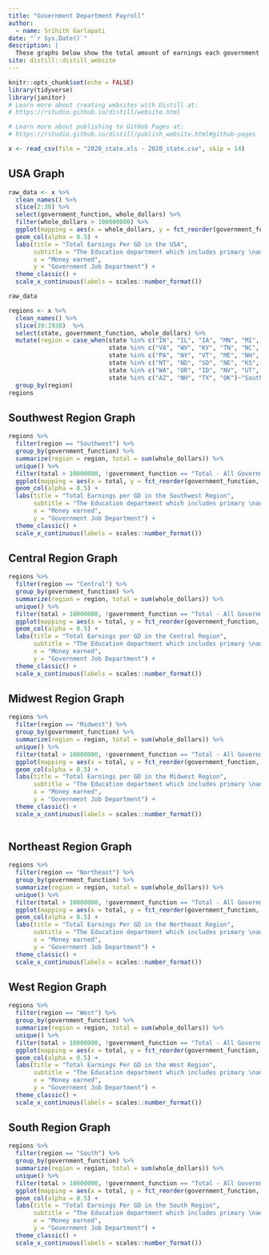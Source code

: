 ```yaml
---
title: "Government Department Payroll"
author: 
  - name: Srihith Garlapati
date: "`r Sys.Date()`"
description: |
  These graphs below show the total amount of earnings each government department(GD) in each state earn anually.
site: distill::distill_website
---
```


```r
knitr::opts_chunk$set(echo = FALSE)
library(tidyverse)
library(janitor)
# Learn more about creating websites with Distill at:
# https://rstudio.github.io/distill/website.html

# Learn more about publishing to GitHub Pages at:
# https://rstudio.github.io/distill/publish_website.html#github-pages

```

```r
x <- read_csv(file = "2020_state.xls - 2020_state.csv", skip = 14)


```
## USA Graph
```r
raw_data <- x %>%  
  clean_names() %>% 
  slice(2:38) %>%
  select(government_function, whole_dollars) %>%
  filter(whole_dollars > 100000000) %>%
  ggplot(mapping = aes(x = whole_dollars, y = fct_reorder(government_function, whole_dollars))) + 
  geom_col(alpha = 0.5) + 
  labs(title = "Total Earnings Per GD in the USA", 
       subtitle = "The Education department which includes primary \nand secondary education gets the most amount \nof money annually",
       x = "Money earned",
       y = "Government Job Department") + 
  theme_classic() +
  scale_x_continuous(labels = scales::number_format())

raw_data
```

```r
regions <- x %>%  
  clean_names() %>% 
  slice(39:1938)  %>%
  select(state, government_function, whole_dollars) %>%
  mutate(region = case_when(state %in% c("IN", "IL", "IA", "MN", "MI", "WI", "OH")~"Midwest",
                            state %in% c("VA", "WV", "KY", "TN", "NC", "SC", "GA", "AL", "MS", "LA", "AR", "FL")~"South",
                            state %in% c("PA", "NY", "VT", "ME", "NH", "MA", "RI", "NJ", "CT", "DE", "MD")~"Northeast",
                            state %in% c("NT", "ND", "SD", "NE", "KS", "CO", "WY")~"Central",
                            state %in% c("WA", "OR", "ID", "NV", "UT", "CA", "AK", "HI")~"West",
                            state %in% c("AZ", "NH", "TX", "OK")~"Southwest")) %>%
  group_by(region)
regions

```
## Southwest Region Graph
```r
regions %>% 
  filter(region == "Southwest") %>%
  group_by(government_function) %>%
  summarize(region = region, total = sum(whole_dollars)) %>%
  unique() %>%
  filter(total > 10000000, !government_function == "Total - All Government Employment Functions") %>%
  ggplot(mapping = aes(x = total, y = fct_reorder(government_function, total))) + 
  geom_col(alpha = 0.5) + 
  labs(title = "Total Earnings per GD in the Southwest Region", 
       subtitle = "The Education department which includes primary \nand secondary education gets the most amount \nof money annually",
       x = "Money earned",
       y = "Government Job Department") + 
  theme_classic() +
  scale_x_continuous(labels = scales::number_format())
```
## Central Region Graph
```r
regions %>% 
  filter(region == "Central") %>%
  group_by(government_function) %>%
  summarize(region = region, total = sum(whole_dollars)) %>%
  unique() %>%
  filter(total > 10000000, !government_function == "Total - All Government Employment Functions") %>%
  ggplot(mapping = aes(x = total, y = fct_reorder(government_function, total))) + 
  geom_col(alpha = 0.5) + 
  labs(title = "Total Earnings per GD in the Central Region", 
       subtitle = "The Education department which includes primary \nand secondary education gets the most amount \nof money annually",
       x = "Money earned",
       y = "Government Job Department") + 
  theme_classic() +
  scale_x_continuous(labels = scales::number_format())
```
## Midwest Region Graph
```r
regions %>% 
  filter(region == "Midwest") %>%
  group_by(government_function) %>%
  summarize(region = region, total = sum(whole_dollars)) %>%
  unique() %>%
  filter(total > 10000000, !government_function == "Total - All Government Employment Functions") %>%
  ggplot(mapping = aes(x = total, y = fct_reorder(government_function, total))) + 
  geom_col(alpha = 0.5) + 
  labs(title = "Total Earnings per GD in the Midwest Region", 
       subtitle = "The Education department which includes primary \nand secondary education gets the most amount \nof money annually",
       x = "Money earned",
       y = "Government Job Department") + 
  theme_classic() +
  scale_x_continuous(labels = scales::number_format())
  

```
## Northeast Region Graph
```r
regions %>% 
  filter(region == "Northeast") %>%
  group_by(government_function) %>%
  summarize(region = region, total = sum(whole_dollars)) %>%
  unique() %>%
  filter(total > 10000000, !government_function == "Total - All Government Employment Functions") %>%
  ggplot(mapping = aes(x = total, y = fct_reorder(government_function, total))) + 
  geom_col(alpha = 0.5) + 
  labs(title = "Total Earnings Per GD in the Northeast Region", 
       subtitle = "The Education department which includes primary \nand secondary education gets the most amount \nof money annually",
       x = "Money earned",
       y = "Government Job Department") + 
  theme_classic() +
  scale_x_continuous(labels = scales::number_format())
```
## West Region Graph
```r
regions %>% 
  filter(region == "West") %>%
  group_by(government_function) %>%
  summarize(region = region, total = sum(whole_dollars)) %>%
  unique() %>%
  filter(total > 10000000, !government_function == "Total - All Government Employment Functions") %>%
  ggplot(mapping = aes(x = total, y = fct_reorder(government_function, total))) + 
  geom_col(alpha = 0.5) + 
  labs(title = "Total Earnings Per GD in the West Region", 
       subtitle = "The Education department which includes primary \nand secondary education gets the most amount \nof money annually",
       x = "Money earned",
       y = "Government Job Department") + 
  theme_classic() +
  scale_x_continuous(labels = scales::number_format())
```
## South Region Graph
```r
regions %>% 
  filter(region == "South") %>%
  group_by(government_function) %>%
  summarize(region = region, total = sum(whole_dollars)) %>%
  unique() %>%
  filter(total > 10000000, !government_function == "Total - All Government Employment Functions") %>%
  ggplot(mapping = aes(x = total, y = fct_reorder(government_function, total))) + 
  geom_col(alpha = 0.5) + 
  labs(title = "Total Earnings Per GD in the South Region", 
       subtitle = "The Education department which includes primary \nand secondary education gets the most amount \nof money annually",
       x = "Money earned",
       y = "Government Job Department") + 
  theme_classic() +
  scale_x_continuous(labels = scales::number_format())
```